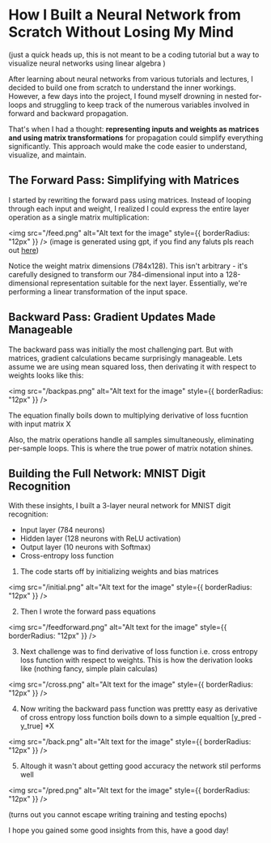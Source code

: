 # How I Built a Neural Network from Scratch Without Losing My Mind

(just a quick heads up, this is not meant to be a coding tutorial but a way to visualize neural networks using linear algebra )

After learning about neural networks from various tutorials and lectures, I decided to build one from scratch to understand the inner workings. However, a few days into the project, I found myself drowning in nested for-loops and struggling to keep track of the numerous variables involved in forward and backward propagation.

That's when I had a thought: **representing inputs and weights as matrices and using matrix transformations** for propagation could simplify everything significantly. This approach would make the code easier to understand, visualize, and maintain.

## The Forward Pass: Simplifying with Matrices

I started by rewriting the forward pass using matrices. Instead of looping through each input and weight, I realized I could express the entire layer operation as a single matrix multiplication:


<img src="/feed.png" alt="Alt text for the image" style={{ borderRadius: "12px" }} />
(image is generated using gpt, if you find any faluts pls reach out [here](https://help.openai.com/en))

Notice the weight matrix dimensions (784x128). This isn't arbitrary - it's carefully designed to transform our 784-dimensional input into a 128-dimensional representation suitable for the next layer. Essentially, we're performing a linear transformation of the input space.

## Backward Pass: Gradient Updates Made Manageable

The backward pass was initially the most challenging part. But with matrices, gradient calculations became surprisingly manageable.
Lets assume we are using mean squared loss, then derivating it with respect to weights looks like this:

<img src="/backpas.png" alt="Alt text for the image" style={{ borderRadius: "12px" }} />

The equation finally boils down to multiplying derivative of loss fucntion with input matrix X

Also, the matrix operations handle all samples simultaneously, eliminating per-sample loops. This is where the true power of matrix notation shines.

## Building the Full Network: MNIST Digit Recognition

With these insights, I built a 3-layer neural network for MNIST digit recognition:
- Input layer (784 neurons)
- Hidden layer (128 neurons with ReLU activation)
- Output layer (10 neurons with Softmax)
- Cross-entropy loss function

1. The code starts off by initializing weights and bias matrices

<img src="/initial.png" alt="Alt text for the image" style={{ borderRadius: "12px" }} />

2. Then I wrote the forward pass equations

<img src="/feedforward.png" alt="Alt text for the image" style={{ borderRadius: "12px" }} />

3. Next challenge was to find derivative of loss function i.e. cross entropy loss function with respect to weights.
This is how the derivation looks like (nothing fancy, simple plain calculas)

<img src="/cross.png" alt="Alt text for the image" style={{ borderRadius: "12px" }} />

4. Now writing the backward pass function was prettty easy as derivative of cross entropy loss function boils down to a simple equaltion [y_pred - y_true] *X

<img src="/back.png" alt="Alt text for the image" style={{ borderRadius: "12px" }} />


5. Altough it wasn't about getting good accuracy the network stil performs well 

<img src="/pred.png" alt="Alt text for the image" style={{ borderRadius: "12px" }} />


(turns out you cannot escape writing training and testing epochs)

I hope you gained some good insights from this, have a good day!
